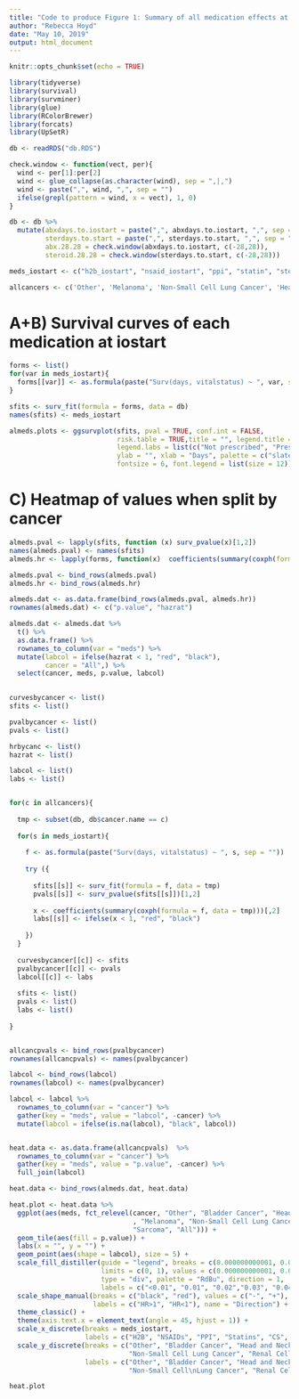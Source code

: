 ```yaml
---
title: "Code to produce Figure 1: Summary of all medication effects at iostart"
author: "Rebecca Hoyd"
date: "May 10, 2019"
output: html_document
---
```


```r
knitr::opts_chunk$set(echo = TRUE)

library(tidyverse)
library(survival)
library(survminer)
library(glue)
library(RColorBrewer)
library(forcats)
library(UpSetR)
```

```r
db <- readRDS("db.RDS")
```

```r
check.window <- function(vect, per){
  wind <- per[1]:per[2]
  wind <- glue_collapse(as.character(wind), sep = ",|,")
  wind <- paste(",", wind, ",", sep = "")
  ifelse(grepl(pattern = wind, x = vect), 1, 0)
}

db <- db %>%
  mutate(abxdays.to.iostart = paste(",", abxdays.to.iostart, ",", sep = ""),
         sterdays.to.start = paste(",", sterdays.to.start, ",", sep = ""),
         abx.28.28 = check.window(abxdays.to.iostart, c(-28,28)),
         steroid.28.28 = check.window(sterdays.to.start, c(-28,28)))
```


```r
meds_iostart <- c("h2b_iostart", "nsaid_iostart", "ppi", "statin", "steroid.28.28", "abx.28.28")

allcancers <- c('Other', 'Melanoma', 'Non-Small Cell Lung Cancer', 'Head and Neck Carcinoma', 'Renal Cell Carcinoma', 'Sarcoma', 'Bladder Cancer')
```

# A+B) Survival curves of each medication at iostart

```r
forms <- list()
for(var in meds_iostart){
  forms[[var]] <- as.formula(paste("Surv(days, vitalstatus) ~ ", var, sep = ""))
}

sfits <- surv_fit(formula = forms, data = db)
names(sfits) <- meds_iostart

almeds.plots <- ggsurvplot(sfits, pval = TRUE, conf.int = FALSE, 
                           risk.table = TRUE,title = "", legend.title = "", 
                           legend.labs = list(c("Not prescribed", "Prescribed")), 
                           ylab = "", xlab = "Days", palette = c("slateblue2", "lightsalmon2"), 
                           fontsize = 6, font.legend = list(size = 12))
```


# C) Heatmap of values when split by cancer

```r
almeds.pval <- lapply(sfits, function (x) surv_pvalue(x)[1,2])
names(almeds.pval) <- names(sfits)
almeds.hr <- lapply(forms, function(x)  coefficients(summary(coxph(formula = x, data = db)))[,2])

almeds.pval <- bind_rows(almeds.pval)
almeds.hr <- bind_rows(almeds.hr)

almeds.dat <- as.data.frame(bind_rows(almeds.pval, almeds.hr))
rownames(almeds.dat) <- c("p.value", "hazrat")

almeds.dat <- almeds.dat %>%
  t() %>%
  as.data.frame() %>%
  rownames_to_column(var = "meds") %>%
  mutate(labcol = ifelse(hazrat < 1, "red", "black"),
         cancer = "All",) %>%
  select(cancer, meds, p.value, labcol)
  
```

```r
curvesbycancer <- list()
sfits <- list()

pvalbycancer <- list()
pvals <- list()

hrbycanc <- list()
hazrat <- list()

labcol <- list()
labs <- list()


for(c in allcancers){
  
  tmp <- subset(db, db$cancer.name == c)
  
  for(s in meds_iostart){
    
    f <- as.formula(paste("Surv(days, vitalstatus) ~ ", s, sep = ""))
    
    try ({
      
      sfits[[s]] <- surv_fit(formula = f, data = tmp)
      pvals[[s]] <- surv_pvalue(sfits[[s]])[1,2]
      
      x <- coefficients(summary(coxph(formula = f, data = tmp)))[,2]
      labs[[s]] <- ifelse(x < 1, "red", "black")
      
    })
  }
  
  curvesbycancer[[c]] <- sfits
  pvalbycancer[[c]] <- pvals
  labcol[[c]] <- labs
  
  sfits <- list()
  pvals <- list()
  labs <- list()
  
}


allcancpvals <- bind_rows(pvalbycancer)
rownames(allcancpvals) <- names(pvalbycancer)

labcol <- bind_rows(labcol) 
rownames(labcol) <- names(pvalbycancer)
```

```r
labcol <- labcol %>%
  rownames_to_column(var = "cancer") %>%
  gather(key = "meds", value = "labcol", -cancer) %>%
  mutate(labcol = ifelse(is.na(labcol), "black", labcol))


heat.data <- as.data.frame(allcancpvals)  %>%
  rownames_to_column(var = "cancer") %>%
  gather(key = "meds", value = "p.value", -cancer) %>%
  full_join(labcol)
```

```r
heat.data <- bind_rows(almeds.dat, heat.data)
```

```r
heat.plot <- heat.data %>%
  ggplot(aes(meds, fct_relevel(cancer, "Other", "Bladder Cancer", "Head and Neck Carcinoma"
                               , "Melanoma", "Non-Small Cell Lung Cancer", "Renal Cell Carcinoma", 
                               "Sarcoma", "All"))) +
  geom_tile(aes(fill = p.value)) +
  labs(x = "", y = "") +
  geom_point(aes(shape = labcol), size = 5) +
  scale_fill_distiller(guide = "legend", breaks = c(0.000000000001, 0.01, 0.02, 0.03, 0.04, 0.05, 0.1, 0.2, 0.5, 1), 
                       limits = c(0, 1), values = c(0.000000000001, 0.01, 0.02, 0.03, 0.04, 0.05, 0.1, 0.2, 0.5, 1),
                       type = "div", palette = "RdBu", direction = 1, 
                       labels = c("<0.01", "0.01", "0.02","0.03", "0.04","0.05","0.1", "0.2", "0.5", "1")) +
  scale_shape_manual(breaks = c("black", "red"), values = c("-", "+"), 
                     labels = c("HR>1", "HR<1"), name = "Direction") +
  theme_classic() +
  theme(axis.text.x = element_text(angle = 45, hjust = 1)) +
  scale_x_discrete(breaks = meds_iostart, 
                   labels = c("H2B", "NSAIDs", "PPI", "Statins", "CS", "ABx")) +
  scale_y_discrete(breaks = c("Other", "Bladder Cancer", "Head and Neck Carcinoma", "Melanoma",
                              "Non-Small Cell Lung Cancer", "Renal Cell Carcinoma", "Sarcoma", "All"), 
                   labels = c("Other", "Bladder Cancer", "Head and Neck\nCarcinoma", "Melanoma", 
                              "Non-Small Cell\nLung Cancer", "Renal Cell\nCarcinoma", "Sarcoma", "All"))

heat.plot

```
